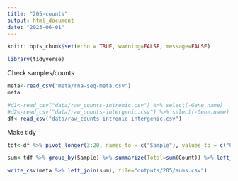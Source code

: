 ```yaml
---
title: "205-counts"
output: html_document
date: "2023-06-01"
---
```


```r
knitr::opts_chunk$set(echo = TRUE, warning=FALSE, message=FALSE)
```

```r
library(tidyverse)
```

Check samples/counts

```r
meta<-read_csv("meta/rna-seq-meta.csv")
meta
```

```r
#d1<-read_csv("data/raw_counts-intronic.csv") %>% select(-Gene.name) 
#d2<-read_csv("data/raw_counts-intergenic.csv") %>% select(-Gene.name)
df<-read_csv("data/raw_counts-intronic-intergenic.csv")
```


Make tidy

```r
tdf<-df %>% pivot_longer(3:20, names_to = c("Sample"), values_to = c("Count"))
```


```r
sum<-tdf %>% group_by(Sample) %>% summarize(Total=sum(Count)) %>% left_join(meta %>% select(Sample, Donor))

write_csv(meta %>% left_join(sum), file="outputs/205/sums.csv")
```